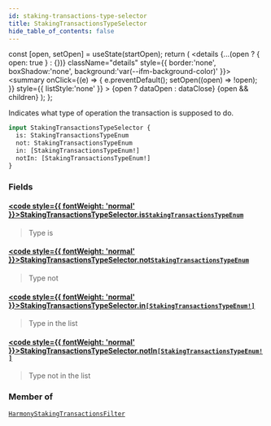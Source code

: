 ```yaml
---
id: staking-transactions-type-selector
title: StakingTransactionsTypeSelector
hide_table_of_contents: false
---
```







  const [open, setOpen] = useState(startOpen);
  return (
    <details {...(open ? { open: true } : {})} className="details" style={{ border:'none', boxShadow:'none', background:'var(--ifm-background-color)' }}>
      <summary
        onClick={(e) => {
          e.preventDefault();
          setOpen((open) => !open);
        }}
        style={{ listStyle:'none' }}
      >
      {open ? dataOpen : dataClose}
      </summary>
      {open && children}
    </details>
  );
};








Indicates what type of operation the transaction is supposed to do.


```graphql
input StakingTransactionsTypeSelector {
  is: StakingTransactionsTypeEnum
  not: StakingTransactionsTypeEnum
  in: [StakingTransactionsTypeEnum!]
  notIn: [StakingTransactionsTypeEnum!]
}
```




### Fields

#### [<code style={{ fontWeight: 'normal' }}>StakingTransactionsTypeSelector.<b>is</b></code>](#)<Bullet />[`StakingTransactionsTypeEnum`](/docs/graphql-reference/enums/staking-transactions-type-enum) <Badge class="badge badge--secondary" text="enum"/> 
> 
> 
> Type is
> 

#### [<code style={{ fontWeight: 'normal' }}>StakingTransactionsTypeSelector.<b>not</b></code>](#)<Bullet />[`StakingTransactionsTypeEnum`](/docs/graphql-reference/enums/staking-transactions-type-enum) <Badge class="badge badge--secondary" text="enum"/> 
> 
> 
> Type not
> 

#### [<code style={{ fontWeight: 'normal' }}>StakingTransactionsTypeSelector.<b>in</b></code>](#)<Bullet />[`[StakingTransactionsTypeEnum!]`](/docs/graphql-reference/enums/staking-transactions-type-enum) <Badge class="badge badge--secondary" text="list"/> <Badge class="badge badge--secondary" text="enum"/> 
> 
> 
> Type in the list
> 

#### [<code style={{ fontWeight: 'normal' }}>StakingTransactionsTypeSelector.<b>notIn</b></code>](#)<Bullet />[`[StakingTransactionsTypeEnum!]`](/docs/graphql-reference/enums/staking-transactions-type-enum) <Badge class="badge badge--secondary" text="list"/> <Badge class="badge badge--secondary" text="enum"/> 
> 
> 
> Type not in the list
> 



### Member of

[`HarmonyStakingTransactionsFilter`](/docs/graphql-reference/inputs/harmony-staking-transactions-filter)  <Badge class="secondary" text="input"/>

